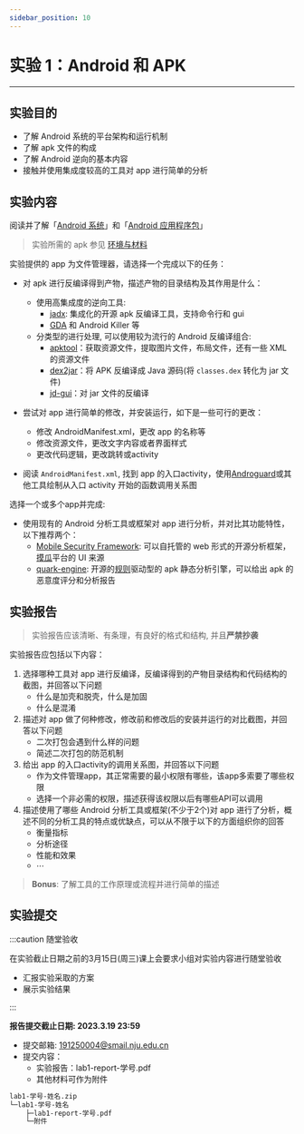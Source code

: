 ```yaml
---
sidebar_position: 10
---
```


# 实验 1：Android 和 APK

---

## 实验目的

- 了解 Android 系统的平台架构和运行机制
- 了解 apk 文件的构成
- 了解 Android 逆向的基本内容
- 接触并使用集成度较高的工具对 app 进行简单的分析

## 实验内容

阅读并了解「[Android 系统](./android.md)」和「[Android 应用程序包](./apk.md)」

> 实验所需的 apk 参见 [环境与材料](./environment-and-material.md)

实验提供的 app 为文件管理器，请选择一个完成以下的任务：

- 对 apk 进行反编译得到产物，描述产物的目录结构及其作用是什么：
  - 使用高集成度的逆向工具:
    - [jadx](https://github.com/skylot/jadx): 集成化的开源 apk 反编译工具，支持命令行和 gui
    - [GDA](https://github.com/charles2gan/GDA-android-reversing-Tool) 和 Android Killer 等
  - 分类型的进行处理, 可以使用较为流行的 Android 反编译组合:
    - [apktool](https://github.com/iBotPeaches/Apktool)：获取资源文件，提取图片文件，布局文件，还有一些 XML 的资源文件
    - [dex2jar](https://github.com/pxb1988/dex2jar)：将 APK 反编译成 Java 源码(将 `classes.dex` 转化为 jar 文件)
    - [jd-gui](https://github.com/java-decompiler/jd-gui)：对 jar 文件的反编译

- 尝试对 app 进行简单的修改，并安装运行，如下是一些可行的更改：
  - 修改 AndroidManifest.xml，更改 app 的名称等
  - 修改资源文件，更改文字内容或者界面样式
  - 更改代码逻辑，更改跳转或activity

- 阅读 `AndroidManifest.xml`, 找到 app 的入口activity，使用[Androguard](https://github.com/androguard/androguard)或其他工具绘制从入口 activity 开始的函数调用关系图

选择一个或多个app并完成:

- 使用现有的 Android 分析工具或框架对 app 进行分析，并对比其功能特性，以下推荐两个：
  - [Mobile Security Framework](https://github.com/MobSF/Mobile-Security-Framework-MobSF): 可以自托管的 web 形式的开源分析框架，[摸瓜](https://mogua.co/)平台的 UI 来源
  - [quark-engine](https://github.com/quark-engine/quark-engine): 开源的[规则](https://github.com/quark-engine/quark-rules)驱动型的 apk 静态分析引擎，可以给出 apk 的恶意度评分和分析报告

## 实验报告

> 实验报告应该清晰、有条理，有良好的格式和结构, 并且**严禁抄袭**

实验报告应包括以下内容：

1. 选择哪种工具对 app 进行反编译，反编译得到的产物目录结构和代码结构的截图，并回答以下问题
    - 什么是加壳和脱壳，什么是加固
    - 什么是混淆
2. 描述对 app 做了何种修改，修改前和修改后的安装并运行的对比截图，并回答以下问题
    - 二次打包会遇到什么样的问题
    - 简述二次打包的防范机制
3. 给出 app 的入口activity的调用关系图，并回答以下问题
    - 作为文件管理app，其正常需要的最小权限有哪些，该app多索要了哪些权限
    - 选择一个非必需的权限，描述获得该权限以后有哪些API可以调用
4. 描述使用了哪些 Android 分析工具或框架(不少于2个)对 app 进行了分析，概述不同的分析工具的特点或优缺点，可以从不限于以下的方面组织你的回答
    - 衡量指标
    - 分析途径
    - 性能和效果
    - $\cdots$

> **Bonus**: 了解工具的工作原理或流程并进行简单的描述

## 实验提交

:::caution 随堂验收

在实验截止日期之前的3月15日(周三)课上会要求小组对实验内容进行随堂验收

- 汇报实验采取的方案
- 展示实验结果

:::

**报告提交截止日期: 2023.3.19 23:59**

- 提交邮箱: [191250004@smail.nju.edu.cn](mailto:191250004@smail.nju.edu.cn)
- 提交内容：
  - 实验报告：lab1-report-学号.pdf
  - 其他材料可作为附件

```bash
lab1-学号-姓名.zip
└─lab1-学号-姓名
    ├─lab1-report-学号.pdf
    └─附件
```

